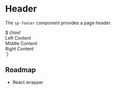 
<Meta title="Layout/Footer" component="sp-footer" />

# Header

The `sp-footer` component provides a page header.

<Canvas>
  <Story name="Page Footer">
    $
    {html`<sp-footer>
      <div slot="left">Left Content</div>
      <div slot="middle">Middle Content</div>
      <div slot="left">Right Content</div>
    </sp-footer>`}
  </Story>
</Canvas>

## Roadmap

- React wrapper
